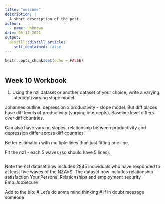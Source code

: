 ---
title: "welcome"
description: |
  A short description of the post.
author:
  - name: Unknown
date: 05-12-2021
output:
  distill::distill_article:
    self_contained: false
---


```{r setup, include=FALSE}
knitr::opts_chunk$set(echo = FALSE)
```

```{r code}

```

## Week 10 Workbook 

1. Using the nzl dataset or another dataset of your choice, write a varying intercept/varying slope model.

Johannes outline: 
depression x productivity - slope model. But diff places have diff levels of productivity (varying intercepts). Baseline level differs over diff countries. 

Can also have varying slopes, relationship between productivity and depression differ across diff countries. 

Better estimation with multiple lines than just fitting one line. 

Fit the nz1 - each 5 waves (so should have 5 lines). 

```{r, question}



```

Note the nzl dataset now includes 2845 individuals who have responded to at least five waves of the NZAVS. The dataset now includes relationship satisfaction Your.Personal.Relationships and employment security Emp.JobSecure


Add to the bio: 
# Let's do some mind thinking 
# if in doubt message someone